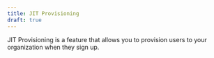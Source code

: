 ```yaml
---
title: JIT Provisioning
draft: true
---
```


JIT Provisioning is a feature that allows you to provision users to your organization when they sign up.